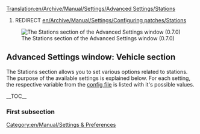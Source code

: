 [[Translation:en/Archive/Manual/Settings/Advanced Settings/Stations]]
#REDIRECT [[en/Archive/Manual/Settings/Configuring patches/Stations]]

{{en/Warning|Information on this page applies to 0.7.x and up. See [[en/Archive/Manual/Settings/Configuring patches]] for information of how to change settings in 0.6.x and earlier.}}

[[File:en/Archive/Manual/Settings/Advset stations.png|frame|left|The Stations section of the Advanced Settings window (0.7.0)]]
==Advanced Settings window: Vehicle section==
{{en/Archive/Manual/Settings/Advanced Settings}}
The Stations section allows you to set various options related to stations. The purpose of the available settings is explained below. For each setting, the respective variable from the [[en/Archive/Manual/Settings/Openttd.cfg|config file]] is listed with it's possible values.

__TOC__

===First subsection===




[[Category:en/Manual/Settings & Preferences]]